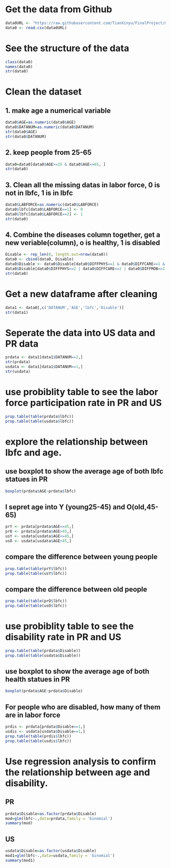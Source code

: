 
# Get the data from Github
```r
data0URL <- "https://raw.githubusercontent.com/TianXinyu/FinalProject/master/usa_00003.csv"
data0 <- read.csv(data0URL)
```

# See the structure of the data
```r
class(data0)
names(data0)
str(data0)
```

# Clean the dataset
## 1. make age a numerical variable
```r
data0$AGE=as.numeric(data0$AGE)
data0$DATANUM=as.numeric(data0$DATANUM)
str(data0$AGE)
str(data0$DATANUM)
```

## 2. keep people from 25-65
```r
data0=data0[data0$AGE>=25 & data0$AGE<=65, ]
str(data0)
```

## 3. Clean all the missing datas in labor force, 0 is not in lbfc, 1 is in lbfc
```r
data0$LABFORCE=as.numeric(data0$LABFORCE)
data0$lbfc[data0$LABFORCE==1] <- 0
data0$lbfc[data0$LABFORCE==2] <- 1
str(data0)
```

## 4. Combine the diseases column together, get a new veriable(column), o is healthy, 1 is disabled
```r
Disable <- rep_len(0, length.out=nrow(data0))
data0 <- cbind(data0, Disable)
data0$Disable <- data0$Disable[data0$DIFFPHYS==1 & data0$DIFFCARE==1 & data0$DIFFMOB==1 & data0$DIFFSENS==1 & data0$DIFFEYE==1 & data0$DIFFHEAR==1] <-0
data0$Disable[data0$DIFFPHYS==2 | data0$DIFFCARE==2 | data0$DIFFMOB==2 |  data0$DIFFSENS==2 | data0$DIFFEYE==2 |  data0$DIFFHEAR==2] <-1
str(data0)
```

# Get a new dataframe after cleaning
```r
data1 <- data0[,c('DATANUM','AGE','lbfc','Disable')]
str(data1)
```

# Seperate the data into US data and PR data
```r
prdata <- data1[data1$DATANUM==2,]
str(prdata)
usdata <- data1[data1$DATANUM==1,]
str(usdata)
```

# use probiblity table to see the labor force participation rate in PR and US
```r
prop.table(table(prdata$lbfc))
prop.table(table(usdata$lbfc))
```

# explore the relationship between lbfc and age.
## use boxplot to show the average age of both lbfc statues in PR
```r
boxplot(prdata$AGE~prdata$lbfc)
```

## I sepret age into Y (young25-45) and O(old,45-65)
```r
prY <- prdata[prdata$AGE<=45,]
prO <- prdata[prdata$AGE>45,]
usY <- usdata[usdata$AGE<=45,]
usO <- usdata[usdata$AGE>45,]
```

## compare the difference between young people
```r
prop.table(table(prY$lbfc))
prop.table(table(usY$lbfc))
```

## compare the difference between old people
```r
prop.table(table(prO$lbfc))
prop.table(table(usO$lbfc))
```

# use probiblity table to see the disability rate in PR and US
```r
prop.table(table(prdata$Disable))
prop.table(table(usdata$Disable))
```

## use boxplot to show the average age of both health statues in PR
```r
boxplot(prdata$AGE~prdata$Disable)
```

## For people who are disabled, how many of them are in labor force
```r
prdis <- prdata[prdata$Disable==1,]
usdis <- usdata[usdata$Disable==1,]
prop.table(table(prdis$lbfc))
prop.table(table(usdis$lbfc))
```

# Use regression analysis to confirm the relationship between age and disability.
## PR
```r
prdata$Disable=as.factor(prdata$Disable)
mod=glm(lbfc~.,data=prdata,family = 'binomial')
summary(mod)
```

## US
```r
usdata$Disable=as.factor(usdata$Disable)
mod1=glm(lbfc~.,data=usdata,family = 'binomial')
summary(mod1)
```
